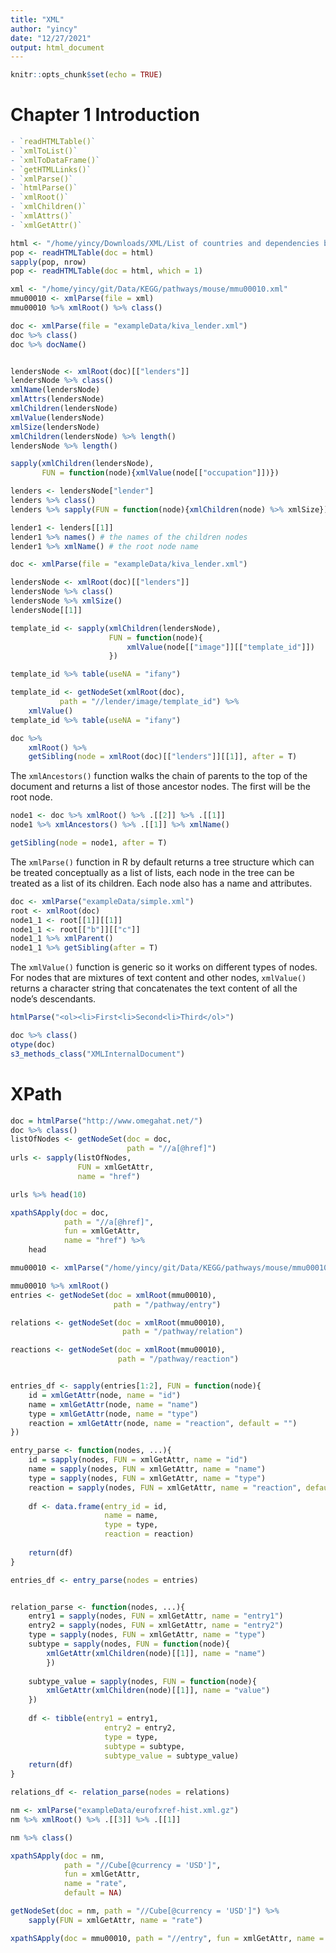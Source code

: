```yaml
---
title: "XML"
author: "yincy"
date: "12/27/2021"
output: html_document
---
```


```r
knitr::opts_chunk$set(echo = TRUE)
```

# Chapter 1 Introduction
```r
- `readHTMLTable()`  
- `xmlToList()`  
- `xmlToDataFrame()`  
- `getHTMLLinks()`  
- `xmlParse()`  
- `htmlParse()`  
- `xmlRoot()`  
- `xmlChildren()`  
- `xmlAttrs()`  
- `xmlGetAttr()`  

html <- "/home/yincy/Downloads/XML/List of countries and dependencies by population - Wikipedia.html"
pop <- readHTMLTable(doc = html)
sapply(pop, nrow)
pop <- readHTMLTable(doc = html, which = 1)

xml <- "/home/yincy/git/Data/KEGG/pathways/mouse/mmu00010.xml"
mmu00010 <- xmlParse(file = xml)
mmu00010 %>% xmlRoot() %>% class()
```

```r
doc <- xmlParse(file = "exampleData/kiva_lender.xml")
doc %>% class()
doc %>% docName()


lendersNode <- xmlRoot(doc)[["lenders"]]
lendersNode %>% class()
xmlName(lendersNode)
xmlAttrs(lendersNode)
xmlChildren(lendersNode)
xmlValue(lendersNode)
xmlSize(lendersNode)
xmlChildren(lendersNode) %>% length()
lendersNode %>% length()

sapply(xmlChildren(lendersNode), 
       FUN = function(node){xmlValue(node[["occupation"]])})
```

```r
lenders <- lendersNode["lender"]
lenders %>% class()
lenders %>% sapply(FUN = function(node){xmlChildren(node) %>% xmlSize}) %>% table
```

```r
lender1 <- lenders[[1]]
lender1 %>% names() # the names of the children nodes
lender1 %>% xmlName() # the root node name
```

```r
doc <- xmlParse(file = "exampleData/kiva_lender.xml")

lendersNode <- xmlRoot(doc)[["lenders"]]
lendersNode %>% class()
lendersNode %>% xmlSize()
lendersNode[[1]]
```

```r
template_id <- sapply(xmlChildren(lendersNode), 
                      FUN = function(node){
                          xmlValue(node[["image"]][["template_id"]])
                      })

template_id %>% table(useNA = "ifany")
```

```r
template_id <- getNodeSet(xmlRoot(doc), 
           path = "//lender/image/template_id") %>% 
    xmlValue() 
template_id %>% table(useNA = "ifany")
```

```r
doc %>% 
    xmlRoot() %>% 
    getSibling(node = xmlRoot(doc)[["lenders"]][[1]], after = T)
```

The `xmlAncestors()` function walks the chain of parents to the top of the document and returns a list of those ancestor nodes. The first will be the root node.  

```r
node1 <- doc %>% xmlRoot() %>% .[[2]] %>% .[[1]]
node1 %>% xmlAncestors() %>% .[[1]] %>% xmlName()
```

```r
getSibling(node = node1, after = T)
```

The `xmlParse()` function in R by default returns a tree structure which can be treated conceptually as a list of lists, each node in the tree can be treated as a list of its children. Each node also has a name and attributes.  

```r
doc <- xmlParse("exampleData/simple.xml")
root <- xmlRoot(doc)
node1_1 <- root[[1]][[1]]
node1_1 <- root[["b"]][["c"]]
node1_1 %>% xmlParent()
node1_1 %>% getSibling(after = T)
```

The `xmlValue()` function is generic so it works on different types of nodes. For nodes that are mixtures of text content and other nodes, `xmlValue()` returns a character string that concatenates the text content of all the node's descendants.  


```r
htmlParse("<ol><li>First<li>Second<li>Third</ol>")
```

```r
doc %>% class()
otype(doc)
s3_methods_class("XMLInternalDocument")
```


# XPath
```r
doc = htmlParse("http://www.omegahat.net/")
doc %>% class()
listOfNodes <- getNodeSet(doc = doc, 
                          path = "//a[@href]")
urls <- sapply(listOfNodes, 
               FUN = xmlGetAttr, 
               name = "href")

urls %>% head(10)
```

```r
xpathSApply(doc = doc, 
            path = "//a[@href]", 
            fun = xmlGetAttr, 
            name = "href") %>% 
    head
```

```r
mmu00010 <- xmlParse("/home/yincy/git/Data/KEGG/pathways/mouse/mmu00010.xml")

mmu00010 %>% xmlRoot()
entries <- getNodeSet(doc = xmlRoot(mmu00010), 
                       path = "/pathway/entry")

relations <- getNodeSet(doc = xmlRoot(mmu00010), 
                         path = "/pathway/relation")

reactions <- getNodeSet(doc = xmlRoot(mmu00010), 
                        path = "/pathway/reaction")


entries_df <- sapply(entries[1:2], FUN = function(node){
    id = xmlGetAttr(node, name = "id") 
    name = xmlGetAttr(node, name = "name")
    type = xmlGetAttr(node, name = "type")
    reaction = xmlGetAttr(node, name = "reaction", default = "")
})

entry_parse <- function(nodes, ...){
    id = sapply(nodes, FUN = xmlGetAttr, name = "id")
    name = sapply(nodes, FUN = xmlGetAttr, name = "name")
    type = sapply(nodes, FUN = xmlGetAttr, name = "type")
    reaction = sapply(nodes, FUN = xmlGetAttr, name = "reaction", default = NA)
    
    df <- data.frame(entry_id = id, 
                     name = name, 
                     type = type, 
                     reaction = reaction)
    
    return(df)
}

entries_df <- entry_parse(nodes = entries)


relation_parse <- function(nodes, ...){
    entry1 = sapply(nodes, FUN = xmlGetAttr, name = "entry1")
    entry2 = sapply(nodes, FUN = xmlGetAttr, name = "entry2")
    type = sapply(nodes, FUN = xmlGetAttr, name = "type")
    subtype = sapply(nodes, FUN = function(node){
        xmlGetAttr(xmlChildren(node)[[1]], name = "name")
        })
    
    subtype_value = sapply(nodes, FUN = function(node){
        xmlGetAttr(xmlChildren(node)[[1]], name = "value")
    })
    
    df <- tibble(entry1 = entry1, 
                     entry2 = entry2, 
                     type = type, 
                     subtype = subtype, 
                     subtype_value = subtype_value)
    return(df)
}

relations_df <- relation_parse(nodes = relations)
```

```r
nm <- xmlParse("exampleData/eurofxref-hist.xml.gz")
nm %>% xmlRoot() %>% .[[3]] %>% .[[1]]
```

```r
nm %>% class()

xpathSApply(doc = nm, 
            path = "//Cube[@currency = 'USD']", 
            fun = xmlGetAttr, 
            name = "rate", 
            default = NA)

getNodeSet(doc = nm, path = "//Cube[@currency = 'USD']") %>% 
    sapply(FUN = xmlGetAttr, name = "rate")

xpathSApply(doc = mmu00010, path = "//entry", fun = xmlGetAttr, name = "name")
```









































